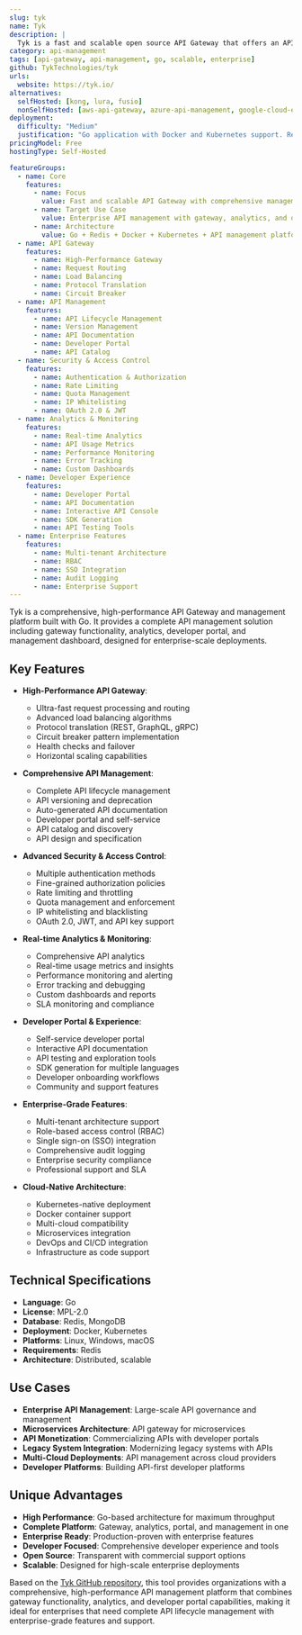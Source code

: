 ```yaml
---
slug: tyk
name: Tyk
description: |
  Tyk is a fast and scalable open source API Gateway that offers an API Management Platform with API Gateway, API Analytics, Developer Portal, and API Management Dashboard. Built with Go, it provides enterprise-grade API management capabilities.
category: api-management
tags: [api-gateway, api-management, go, scalable, enterprise]
github: TykTechnologies/tyk
urls:
  website: https://tyk.io/
alternatives:
  selfHosted: [kong, lura, fusio]
  nonSelfHosted: [aws-api-gateway, azure-api-management, google-cloud-endpoints]
deployment:
  difficulty: "Medium"
  justification: "Go application with Docker and Kubernetes support. Requires proper setup and configuration but provides comprehensive API management platform."
pricingModel: Free
hostingType: Self-Hosted

featureGroups:
  - name: Core
    features:
      - name: Focus
        value: Fast and scalable API Gateway with comprehensive management platform
      - name: Target Use Case
        value: Enterprise API management with gateway, analytics, and developer portal
      - name: Architecture
        value: Go + Redis + Docker + Kubernetes + API management platform
  - name: API Gateway
    features:
      - name: High-Performance Gateway
      - name: Request Routing
      - name: Load Balancing
      - name: Protocol Translation
      - name: Circuit Breaker
  - name: API Management
    features:
      - name: API Lifecycle Management
      - name: Version Management
      - name: API Documentation
      - name: Developer Portal
      - name: API Catalog
  - name: Security & Access Control
    features:
      - name: Authentication & Authorization
      - name: Rate Limiting
      - name: Quota Management
      - name: IP Whitelisting
      - name: OAuth 2.0 & JWT
  - name: Analytics & Monitoring
    features:
      - name: Real-time Analytics
      - name: API Usage Metrics
      - name: Performance Monitoring
      - name: Error Tracking
      - name: Custom Dashboards
  - name: Developer Experience
    features:
      - name: Developer Portal
      - name: API Documentation
      - name: Interactive API Console
      - name: SDK Generation
      - name: API Testing Tools
  - name: Enterprise Features
    features:
      - name: Multi-tenant Architecture
      - name: RBAC
      - name: SSO Integration
      - name: Audit Logging
      - name: Enterprise Support
---
```


Tyk is a comprehensive, high-performance API Gateway and management platform built with Go. It provides a complete API management solution including gateway functionality, analytics, developer portal, and management dashboard, designed for enterprise-scale deployments.

## Key Features

- **High-Performance API Gateway**:

  - Ultra-fast request processing and routing
  - Advanced load balancing algorithms
  - Protocol translation (REST, GraphQL, gRPC)
  - Circuit breaker pattern implementation
  - Health checks and failover
  - Horizontal scaling capabilities

- **Comprehensive API Management**:

  - Complete API lifecycle management
  - API versioning and deprecation
  - Auto-generated API documentation
  - Developer portal and self-service
  - API catalog and discovery
  - API design and specification

- **Advanced Security & Access Control**:

  - Multiple authentication methods
  - Fine-grained authorization policies
  - Rate limiting and throttling
  - Quota management and enforcement
  - IP whitelisting and blacklisting
  - OAuth 2.0, JWT, and API key support

- **Real-time Analytics & Monitoring**:

  - Comprehensive API analytics
  - Real-time usage metrics and insights
  - Performance monitoring and alerting
  - Error tracking and debugging
  - Custom dashboards and reports
  - SLA monitoring and compliance

- **Developer Portal & Experience**:

  - Self-service developer portal
  - Interactive API documentation
  - API testing and exploration tools
  - SDK generation for multiple languages
  - Developer onboarding workflows
  - Community and support features

- **Enterprise-Grade Features**:

  - Multi-tenant architecture support
  - Role-based access control (RBAC)
  - Single sign-on (SSO) integration
  - Comprehensive audit logging
  - Enterprise security compliance
  - Professional support and SLA

- **Cloud-Native Architecture**:
  - Kubernetes-native deployment
  - Docker container support
  - Multi-cloud compatibility
  - Microservices integration
  - DevOps and CI/CD integration
  - Infrastructure as code support

## Technical Specifications

- **Language**: Go
- **License**: MPL-2.0
- **Database**: Redis, MongoDB
- **Deployment**: Docker, Kubernetes
- **Platforms**: Linux, Windows, macOS
- **Requirements**: Redis
- **Architecture**: Distributed, scalable

## Use Cases

- **Enterprise API Management**: Large-scale API governance and management
- **Microservices Architecture**: API gateway for microservices
- **API Monetization**: Commercializing APIs with developer portals
- **Legacy System Integration**: Modernizing legacy systems with APIs
- **Multi-Cloud Deployments**: API management across cloud providers
- **Developer Platforms**: Building API-first developer platforms

## Unique Advantages

- **High Performance**: Go-based architecture for maximum throughput
- **Complete Platform**: Gateway, analytics, portal, and management in one
- **Enterprise Ready**: Production-proven with enterprise features
- **Developer Focused**: Comprehensive developer experience and tools
- **Open Source**: Transparent with commercial support options
- **Scalable**: Designed for high-scale enterprise deployments

Based on the [Tyk GitHub repository](https://github.com/TykTechnologies/tyk), this tool provides organizations with a comprehensive, high-performance API management platform that combines gateway functionality, analytics, and developer portal capabilities, making it ideal for enterprises that need complete API lifecycle management with enterprise-grade features and support.
